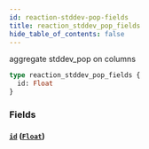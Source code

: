 ```yaml
---
id: reaction-stddev-pop-fields
title: reaction_stddev_pop_fields
hide_table_of_contents: false
---
```



aggregate stddev_pop on columns

```graphql
type reaction_stddev_pop_fields {
  id: Float
}
```


### Fields

#### [`id`](#) ([`Float`](../scalars/float))






